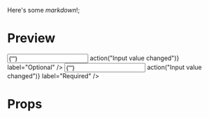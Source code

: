
<Meta title="Input" />

Here's some _markdown_!;

# Preview

<Preview>
  <Story name="Optional">
    <Input
      value={""}
      onChange={() => action("Input value changed")}
      label="Optional"
    />
  </Story>
  <Story name="Required">
    <Input
      value={""}
      required
      onChange={() => action("Input value changed")}
      label="Required"
    />
  </Story>
</Preview>

# Props

<Props of={Input} />
